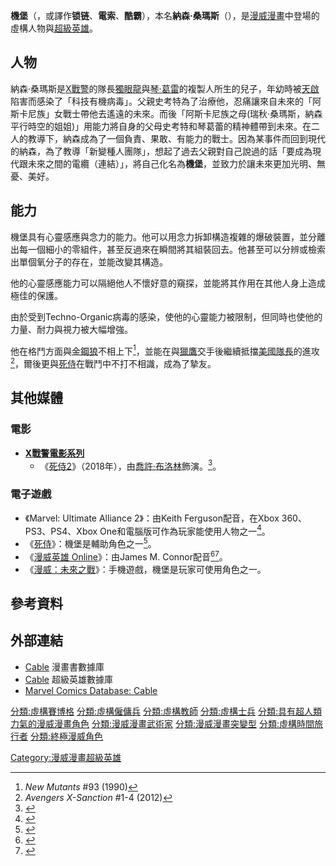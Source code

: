 {{noteTA
|G1=美国漫画
|G2=Movie
|G3=Show
|T=zh-tw:機堡; zh-cn:电索;
|1=zh-cn:镭射眼; zh-tw:獨眼龍; zh-hk:鐳射眼;
|2=zh-cn:纳森·桑玛斯; zh-tw:納森·桑瑪斯; zh-hk:彌敦·森馬士;
}}
{{Infobox comics character
|image= [[File:MarvelCable.jpg|250px]]
|caption= 《機堡 Vol 3》#1的機堡<br>由{{link-en|戴爾·基|Dale Keown}}和傑森·凱思繪製
|character_name= 機堡<br>Cable
|publisher= [[漫威漫畫|漫威漫畫]]
|debut= '''納森·桑瑪斯'''：<br />《{{tsl|en|Uncanny X-Men|非凡X戰警}}》第201期（1986年1月）<br />'''以機堡'''：<br />《{{le|新變種人 (漫威漫畫)|New Mutants|新變種人}}》第87期（1990年3月）
|creators= '''納森·桑瑪斯'''：<br />{{link-en|克里斯·克萊蒙特|Chris Claremont}}<br />'''機堡'''：<br />{{Link-en|路易斯·西蒙森|Louise Simonson}}<br />{{Link-en|羅布·利菲爾德|Rob Liefeld}}
|full_name= 納森·克里斯多福·查爾斯·桑瑪斯<br />（Nathan Christopher Charles Summers）
|species = [[生化人|生化人]]和[[變種人|變種人]]的混合體
|partners= [[多米諾_(漫威漫畫)|多米諾]]<br />蕾雀兒·桑瑪斯<br />[[死侍|死侍]]<br />{{tsl|en|Hope Summers (comics)|霍普·薩默斯 (漫畫)|霍普}}
|alliances=[[X戰警|X戰警]]<br />[[X特攻隊|X特攻隊]]<br />Askani<br />{{link-en|僱傭兵六人團|Six Pack (comics)}}<br />The Twelve<br />{{le|新變種人 (漫威漫畫)|New Mutants|新變種人}}<br />Avengers Unity Division<br />The Underground
|aliases=Nathan Winters, Nathan Dayspring, Askani'son, Soldier X, Chosen One, Traveler
|powers=*心靈感應
*念力
*能以感應能力入侵電子儀器
*專業的狙擊手
}}
'''機堡'''（{{lang-en|Cable}}，或譯作'''锁链'''、'''電索'''、'''酷霸'''），本名'''納森·桑瑪斯'''（{{lang-en|Nathan Summers}}），是[[漫威漫畫|漫威漫畫]]中登場的虛構人物與[[超級英雄|超級英雄]]。

==人物==
納森·桑瑪斯是[[X戰警|X戰警]]的隊長[[獨眼龍_(漫威漫畫)|獨眼龍]]與[[琴·葛雷|琴·葛雷]]的複製人{{link-en|瑪德琳·普萊爾|Madelyne Pryor}}所生的兒子，年幼時被[[天啟_(漫威漫畫)|天啟]]陷害而感染了「科技有機病毒」。父親史考特為了治療他，忍痛讓來自未來的「阿斯卡尼族」女戰士帶他去遙遠的未來。而後「阿斯卡尼族之母(瑞秋·桑瑪斯，納森平行時空的姐姐)」用能力將自身的父母史考特和琴葛蕾的精神體帶到未來。在二人的教導下，納森成為了一個負責、果敢、有能力的戰士。因為某事件而回到現代的納森，為了教導「新變種人團隊」，想起了過去父親對自己說過的話「要成為現代跟未來之間的電纜（連結）」，將自己化名為'''機堡'''，並致力於讓未來更加光明、無憂、美好。

==能力==
機堡具有心靈感應與念力的能力。他可以用念力拆卸構造複雜的爆破裝置，並分離出每一個細小的零組件，甚至反過來在瞬間將其組裝回去。他甚至可以分辨或檢索出單個氧分子的存在，並能改變其構造。

他的心靈感應能力可以隔絕他人不懷好意的窺探，並能將其作用在其他人身上造成極佳的保護。

由於受到Techno-Organic病毒的感染，使他的心靈能力被限制，但同時也使他的力量、耐力與視力被大幅增強。

他在格鬥方面與[[金鋼狼|金鋼狼]]不相上下<ref>''New Mutants'' #93 (1990)</ref>，並能在與[[獵鷹_(漫畫)|獵鷹]]交手後繼續抵擋[[美國隊長|美國隊長]]的進攻<ref>''Avengers X-Sanction'' #1-4 (2012)</ref>，爾後更與[[死侍|死侍]]在戰鬥中不打不相識，成為了摯友。

==其他媒體==
===電影===
*'''[[X戰警電影系列|X戰警電影系列]]'''
**《[[死侍2|死侍2]]》（2018年），由[[喬許·布洛林|喬許·布洛林]]飾演。<ref>{{cite web|last=Kit|first=Borys|url=http://www.hollywoodreporter.com/heat-vision/deadpool-2-josh-brolin-play-cable-993232?utm_source=Direct&utm_source=t.co&utm_medium=referral|title=Josh Brolin to Play Cable in 'Deadpool 2' (Exclusive)|accessdate=April 12, 2017|publisher=The Hollywood Reporter|date=April 12, 2017|archive-date=2020-11-29|archive-url=https://web.archive.org/web/20201129024253/https://www.hollywoodreporter.com/heat-vision/deadpool-2-josh-brolin-play-cable-993232?utm_source=Direct&utm_source=t.co&utm_medium=referral|dead-url=no}}</ref>。

===電子遊戲===
*《Marvel: Ultimate Alliance 2》：由Keith Ferguson配音，在Xbox 360、PS3、PS4、Xbox One和電腦版可作為玩家能使用人物之一<ref>{{Cite web|url=http://marvelultimatealliance.marvel.com/#/Characters/Cable |title=Marvel Ultimate Alliance Characters: Cable |work=Marvel.com |deadurl=yes |archiveurl=https://web.archive.org/web/20090318200922/http://marvelultimatealliance.marvel.com/ |archivedate=2009-03-18 }}</ref>。
*《[[死侍_(遊戲)|死侍]]》：機堡是輔助角色之一<ref>{{Cite web |url=http://gamerant.com/deadpool-game-cable-death/ |title=存档副本 |access-date=2017-03-08 |archive-date=2020-07-27 |archive-url=https://web.archive.org/web/20200727071741/https://gamerant.com/deadpool-game-cable-death/ |dead-url=no }}</ref>。
*《[[漫威英雄_Online|漫威英雄 Online]]》：由James M. Connor配音<ref name="MarvelHeroesMMORPG">{{cite web |url=https://www.marvelheroes.com/news/news-articles/cable-joins-marvel-heroes |title=Cable joins Marvel Heroes |publisher=''[[漫威英雄_Online|漫威英雄 Online]]'' |date=2011-10-17 |accessdate=2012-07-19 |deadurl=yes |archiveurl=https://web.archive.org/web/20120625040631/http://marvelheroes.com/news/news-articles/cable-joins-marvel-heroes |archivedate=2012-06-25 }}</ref><ref>{{Cite web |url=https://www.youtube.com/watch?v=tt7sW3PUeqY |title=存档副本 |access-date=2017-03-08 |archive-date=2016-03-09 |archive-url=https://web.archive.org/web/20160309212856/https://www.youtube.com/watch?v=tt7sW3PUeqY |dead-url=no }}</ref>。
*《[[漫威：未來之戰|漫威：未來之戰]]》：手機遊戲，機堡是玩家可使用角色之一。

==參考資料==
{{REFLIST}}

==外部連結==
* [http://comicbookdb.com/character.php?ID=1778 Cable] {{Wayback|url=http://comicbookdb.com/character.php?ID=1778 |date=20191122071314 }} 漫畫書數據庫
* [https://www.superherodb.com/cable/10-40/ Cable] {{Wayback|url=https://www.superherodb.com/cable/10-40/ |date=20210117182754 }} 超級英雄數據庫
* [http://marvel.com/universe/Cable Marvel Comics Database: Cable] {{Wayback|url=http://marvel.com/universe/Cable |date=20170316200743 }}

{{X戰警}}
{{死侍}}
{{X特攻隊}}

[[Category:漫威漫畫超級英雄|Category:漫威漫畫超級英雄]]
[[分類:虛構賽博格|分類:虛構賽博格]]
[[分類:虛構僱傭兵|分類:虛構僱傭兵]]
[[分類:虛構教師|分類:虛構教師]]
[[分類:虛構士兵|分類:虛構士兵]]
[[分類:具有超人類力氣的漫威漫畫角色|分類:具有超人類力氣的漫威漫畫角色]]
[[分類:漫威漫畫武術家|分類:漫威漫畫武術家]]
[[分類:漫威漫畫突變型|分類:漫威漫畫突變型]]
[[分類:虛構時間旅行者|分類:虛構時間旅行者]]
[[分類:終極漫威角色|分類:終極漫威角色]]